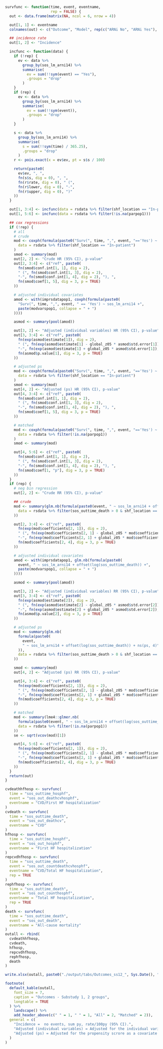 ```r
survfunc <- function(time, event, eventname,
                     rep = FALSE) {
  out <- data.frame(matrix(NA, ncol = 6, nrow = 4))

  out[1, 1] <- eventname
  colnames(out) <- c("Outcome", "Model", rep(c("ARNi No", "ARNi Yes"), 2))

  ## incidence rate
  out[1, 2] <- "Incidence"

  incfunc <- function(data) {
    if (!rep) {
      ev <- data %>%
        group_by(sos_lm_arni14) %>%
        summarise(
          ev = sum(!!sym(event) == "Yes"),
          .groups = "drop"
        )
    }
    if (rep) {
      ev <- data %>%
        group_by(sos_lm_arni14) %>%
        summarise(
          ev = sum(!!sym(event)),
          .groups = "drop"
        )
    }

    s <- data %>%
      group_by(sos_lm_arni14) %>%
      summarise(
        s = sum(!!sym(time) / 365.25),
        .groups = "drop"
      )
    r <- pois.exact(x = ev$ev, pt = s$s / 100)

    return(paste0(
      ev$ev, ", ",
      fn(s$s, dig = 0), ", ",
      fn(r$rate, dig = 0), " (",
      fn(r$lower, dig = 0), "-",
      fn(r$upper, dig = 0), ")"
    ))
  }

  out[1, 3:4] <- incfunc(data = rsdata %>% filter(shf_location == "In-patient"))
  out[1, 5:6] <- incfunc(data = rsdata %>% filter(!is.na(parpop1)))

  ## cox regressions
  if (!rep) {
    # all
    # crude
    mod <- coxph(formula(paste0("Surv(", time, ",", event, "=='Yes') ~ sos_lm_arni14")),
      data = rsdata %>% filter(shf_location == "In-patient")
    )
    smod <- summary(mod)
    out[2, 2] <- "Crude HR (95% CI), p-value"
    out[2, 3:4] <- c("ref", paste0(
      fn(smod$conf.int[1, 1], dig = 2),
      " (", fn(smod$conf.int[1, 3], dig = 2),
      "-", fn(smod$conf.int[1, 4], dig = 2), "), ",
      fn(smod$coef[1, 5], dig = 3, p = TRUE)
    ))

    # adjusted individual covariates
    amod <- with(imprsdatapop1, coxph(formula(paste0(
      "Surv(", time, ",", event, " == 'Yes') ~ sos_lm_arni14 +",
      paste(modvarspop1, collapse = " + ")
    ))))

    asmod <- summary(pool(amod))

    out[3, 2] <- "Adjusted (individual variables) HR (95% CI), p-value"
    out[3, 3:4] <- c("ref", paste0(
      fn(exp(asmod$estimate[1]), dig = 2),
      " (", fn(exp(asmod$estimate[1] - global_z05 * asmod$std.error[1]), dig = 2),
      "-", fn(exp(asmod$estimate[1] + global_z05 * asmod$std.error[1]), dig = 2), "), ",
      fn(asmod$p.value[1], dig = 3, p = TRUE)
    ))

    # adjusted ps
    mod <- coxph(formula(paste0("Surv(", time, ",", event, "=='Yes') ~ sos_lm_arni14 + ns(ps, 4)")),
      data = rsdata %>% filter(shf_location == "In-patient")
    )
    smod <- summary(mod)
    out[4, 2] <- "Adjusted (ps) HR (95% CI), p-value"
    out[4, 3:4] <- c("ref", paste0(
      fn(smod$conf.int[1, 1], dig = 2),
      " (", fn(smod$conf.int[1, 3], dig = 2),
      "-", fn(smod$conf.int[1, 4], dig = 2), "), ",
      fn(smod$coef[1, 5], dig = 3, p = TRUE)
    ))

    # matched
    mod <- coxph(formula(paste0("Surv(", time, ",", event, "=='Yes') ~ sos_lm_arni14 + frailty.gaussian(parpop1)")),
      data = rsdata %>% filter(!is.na(parpop1))
    )
    smod <- summary(mod)

    out[4, 5:6] <- c("ref", paste0(
      fn(smod$conf.int[1, 1], dig = 2),
      " (", fn(smod$conf.int[1, 3], dig = 2),
      "-", fn(smod$conf.int[1, 4], dig = 2), "), ",
      fn(smod$coef[1, "p"], dig = 3, p = TRUE)
    ))
  }
  if (rep) {
    # neg bin regression
    out[2, 2] <- "Crude RR (95% CI), p-value"

    ## crude
    mod <- summary(glm.nb(formula(paste0(event, " ~ sos_lm_arni14 + offset(log(sos_outtime_death))")),
      data = rsdata %>% filter(sos_outtime_death > 0 & shf_location == "In-patient")
    ))

    out[2, 3:4] <- c("ref", paste0(
      fn(exp(mod$coefficients[2, 1]), dig = 2),
      " (", fn(exp(mod$coefficients[2, 1] - global_z05 * mod$coefficients[2, 2]), dig = 2),
      "-", fn(exp(mod$coefficients[2, 1] + global_z05 * mod$coefficients[2, 2]), dig = 2), "), ",
      fn(mod$coefficients[2, 4], dig = 3, p = TRUE)
    ))

    # adjusted individual covariates
    amod <- with(imprsdatapop1, glm.nb(formula(paste0(
      event, " ~ sos_lm_arni14 + offset(log(sos_outtime_death)) +",
      paste(modvarspop1, collapse = " + ")
    ))))

    asmod <- summary(pool(amod))

    out[3, 2] <- "Adjusted (individual variables) RR (95% CI), p-value"
    out[3, 3:4] <- c("ref", paste0(
      fn(exp(asmod$estimate[2]), dig = 2),
      " (", fn(exp(asmod$estimate[2] - global_z05 * asmod$std.error[2]), dig = 2),
      "-", fn(exp(asmod$estimate[2] + global_z05 * asmod$std.error[2]), dig = 2), "), ",
      fn(asmod$p.value[2], dig = 3, p = TRUE)
    ))

    # adjusted ps
    mod <- summary(glm.nb(
      formula(paste0(
        event,
        " ~ sos_lm_arni14 + offset(log(sos_outtime_death)) + ns(ps, 4)"
      )),
      data = rsdata %>% filter(sos_outtime_death > 0 & shf_location == "In-patient")
    ))

    smod <- summary(mod)
    out[4, 2] <- "Adjusted (ps) RR (95% CI), p-value"

    out[4, 3:4] <- c("ref", paste0(
      fn(exp(mod$coefficients[2, 1]), dig = 2),
      " (", fn(exp(mod$coefficients[2, 1] - global_z05 * mod$coefficients[2, 2]), dig = 2),
      "-", fn(exp(mod$coefficients[2, 1] + global_z05 * mod$coefficients[2, 2]), dig = 2), "), ",
      fn(mod$coefficients[2, 4], dig = 3, p = TRUE)
    ))

    # matched
    mod <- summary(lme4::glmer.nb(
      formula(paste0(event, " ~ sos_lm_arni14 + offset(log(sos_outtime_death)) + (1 | parpop1)")),
      data = rsdata %>% filter(!is.na(parpop1))
    ))
    se <- sqrt(vcov(mod)[1])

    out[4, 5:6] <- c("ref", paste0(
      fn(exp(mod$coefficients[2, 1]), dig = 2),
      " (", fn(exp(mod$coefficients[2, 1] - global_z05 * mod$coefficients[2, 2]), dig = 2),
      "-", fn(exp(mod$coefficients[2, 1] + global_z05 * mod$coefficients[2, 2]), dig = 2), "), ",
      fn(mod$coefficients[2, 4], dig = 3, p = TRUE)
    ))
  }
  return(out)
}

cvdeathhfhosp <- survfunc(
  time = "sos_outtime_hosphf",
  event = "sos_out_deathcvhosphf",
  eventname = "CVD/First HF hospitalization"
)
cvdeath <- survfunc(
  time = "sos_outtime_death",
  event = "sos_out_deathcv",
  eventname = "CVD"
)
hfhosp <- survfunc(
  time = "sos_outtime_hosphf",
  event = "sos_out_hosphf",
  eventname = "First HF hospitalization"
)
repcvdhfhosp <- survfunc(
  time = "sos_outtime_death",
  event = "sos_out_countdeathcvhosphf",
  eventname = "CVD/Total HF hospitalization",
  rep = TRUE
)
rephfhosp <- survfunc(
  time = "sos_outtime_death",
  event = "sos_out_counthosphf",
  eventname = "Total HF hospitalization",
  rep = TRUE
)
death <- survfunc(
  time = "sos_outtime_death",
  event = "sos_out_death",
  eventname = "All-cause mortality"
)
outall <- rbind(
  cvdeathhfhosp,
  cvdeath,
  hfhosp,
  repcvdhfhosp,
  rephfhosp,
  death
)

write.xlsx(outall, paste0("./output/tabs/Outcomes_ss12_", Sys.Date(), ".xlsx"), rowNames = FALSE)

footnote(
  default_kable(outall,
    font_size = 7,
    caption = "Outcomes - Substudy 1, 2 groups",
    longtable = TRUE
  ) %>%
    landscape() %>%
    add_header_above(c(" " = 1, " " = 1, "All" = 2, "Matched" = 2)),
  general = c(
    "Incidence =  no events, sum py, rate/100py (95% CI).",
    "Adjusted (individual variables) = Adjusted for the individual variables indicated in the baseline table.",
    "Adjusted (ps) = Adjusted for the propensity scrore as a covariate using a cubic spline with 4 df (All)./Including the matched pairs as a frailty term (Matched)."
  )
)
```
